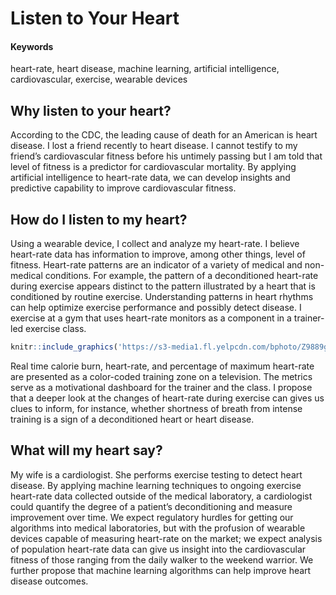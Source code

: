 # Listen to Your Heart {#Heart-Rate}

#### Keywords

heart-rate, heart disease, machine learning, artificial intelligence, cardiovascular, exercise, wearable devices

## Why listen to your heart?

According to the CDC, the leading cause of death for an American is heart disease. I lost a friend recently to heart disease. I cannot testify to my friend’s cardiovascular fitness before his untimely passing but I am told that level of fitness is a predictor for cardiovascular mortality. By applying artificial intelligence to heart-rate data, we can develop insights and predictive capability to improve cardiovascular fitness.

## How do I listen to my heart?

Using a wearable device, I collect and analyze my heart-rate. I believe heart-rate data has information to improve, among other things, level of fitness. Heart-rate patterns are an indicator of a variety of medical and non-medical conditions. For example, the pattern of a deconditioned heart-rate during exercise appears distinct to the pattern illustrated by a heart that is conditioned by routine exercise. Understanding patterns in heart rhythms can help optimize exercise performance and possibly detect disease. I exercise at a gym that uses heart-rate monitors as a component in a trainer-led exercise class. 

<!-- ...or include images directly from the web. Cite your sources! -->
```r
knitr::include_graphics('https://s3-media1.fl.yelpcdn.com/bphoto/Z9889ggGZgLJQPIYORkRng/348s.jpg')
```

Real time calorie burn, heart-rate, and percentage of maximum heart-rate are presented as a color-coded training zone on a television. The metrics serve as a motivational dashboard for the trainer and the class. I propose that a deeper look at the changes of heart-rate during exercise can gives us clues to inform, for instance, whether shortness of breath from intense training is a sign of a deconditioned heart or heart disease. 

## What will my heart say?

My wife is a cardiologist. She performs exercise testing to detect heart disease. By applying machine learning techniques to ongoing exercise heart-rate data collected outside of the medical laboratory, a cardiologist could quantify the degree of a patient’s deconditioning and measure improvement over time. We expect regulatory hurdles for getting our algorithms into medical laboratories, but with the profusion of wearable devices capable of measuring heart-rate on the market; we expect analysis of population heart-rate data can give us insight into the cardiovascular fitness of those ranging from the daily walker to the weekend warrior. We further propose that machine learning algorithms can help improve heart disease outcomes.
